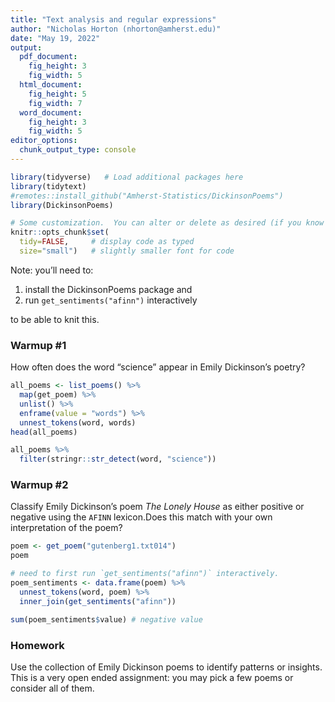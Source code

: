 ```yaml
---
title: "Text analysis and regular expressions"
author: "Nicholas Horton (nhorton@amherst.edu)"
date: "May 19, 2022"
output:
  pdf_document:
    fig_height: 3
    fig_width: 5
  html_document:
    fig_height: 5
    fig_width: 7
  word_document:
    fig_height: 3
    fig_width: 5
editor_options: 
  chunk_output_type: console
---
```


```r
library(tidyverse)   # Load additional packages here 
library(tidytext)
#remotes::install_github("Amherst-Statistics/DickinsonPoems")
library(DickinsonPoems)

# Some customization.  You can alter or delete as desired (if you know what you are doing).
knitr::opts_chunk$set(
  tidy=FALSE,     # display code as typed
  size="small")   # slightly smaller font for code
```

Note: you'll need to:

1. install the DickinsonPoems package and
2. run `get_sentiments("afinn")` interactively

to be able to knit this.



### Warmup #1

How often does the word "science" appear in Emily Dickinson’s poetry?

```r
all_poems <- list_poems() %>%
  map(get_poem) %>%
  unlist() %>%
  enframe(value = "words") %>%
  unnest_tokens(word, words)
head(all_poems)
```

```r
all_poems %>%
  filter(stringr::str_detect(word, "science"))
```

### Warmup #2

Classify Emily Dickinson's poem *The Lonely House* as either positive or negative using the `AFINN` lexicon.Does this match with your own interpretation of the poem?


```r
poem <- get_poem("gutenberg1.txt014")
poem
```


```r
# need to first run `get_sentiments("afinn")` interactively.
poem_sentiments <- data.frame(poem) %>%
  unnest_tokens(word, poem) %>%
  inner_join(get_sentiments("afinn"))

sum(poem_sentiments$value) # negative value
```


### Homework

Use the collection of Emily Dickinson poems to identify patterns or insights.
This is a very open ended assignment: you may pick a few poems or consider all of them.

